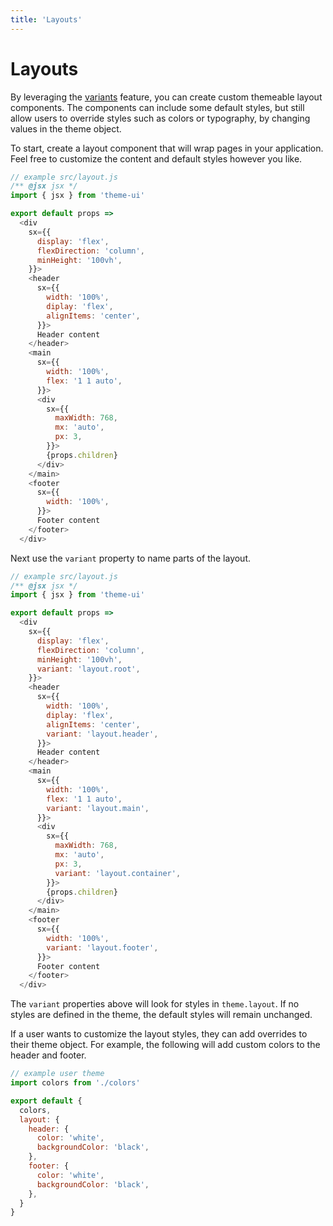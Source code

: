 ```yaml
---
title: 'Layouts'
---
```


# Layouts

By leveraging the [variants](/guides/variants) feature, you can create custom themeable layout components.
The components can include some default styles,
but still allow users to override styles such as colors or typography, by changing values in the theme object.

To start, create a layout component that will wrap pages in your application.
Feel free to customize the content and default styles however you like.

```js
// example src/layout.js
/** @jsx jsx */
import { jsx } from 'theme-ui'

export default props =>
  <div
    sx={{
      display: 'flex',
      flexDirection: 'column',
      minHeight: '100vh',
    }}>
    <header
      sx={{
        width: '100%',
        diplay: 'flex',
        alignItems: 'center',
      }}>
      Header content
    </header>
    <main
      sx={{
        width: '100%',
        flex: '1 1 auto',
      }}>
      <div
        sx={{
          maxWidth: 768,
          mx: 'auto',
          px: 3,
        }}>
        {props.children}
      </div>
    </main>
    <footer
      sx={{
        width: '100%',
      }}>
      Footer content
    </footer>
  </div>
```

Next use the `variant` property to name parts of the layout.

```js
// example src/layout.js
/** @jsx jsx */
import { jsx } from 'theme-ui'

export default props =>
  <div
    sx={{
      display: 'flex',
      flexDirection: 'column',
      minHeight: '100vh',
      variant: 'layout.root',
    }}>
    <header
      sx={{
        width: '100%',
        diplay: 'flex',
        alignItems: 'center',
        variant: 'layout.header',
      }}>
      Header content
    </header>
    <main
      sx={{
        width: '100%',
        flex: '1 1 auto',
        variant: 'layout.main',
      }}>
      <div
        sx={{
          maxWidth: 768,
          mx: 'auto',
          px: 3,
          variant: 'layout.container',
        }}>
        {props.children}
      </div>
    </main>
    <footer
      sx={{
        width: '100%',
        variant: 'layout.footer',
      }}>
      Footer content
    </footer>
  </div>
```

The `variant` properties above will look for styles in `theme.layout`.
If no styles are defined in the theme, the default styles will remain unchanged.

If a user wants to customize the layout styles, they can add overrides to their theme object.
For example, the following will add custom colors to the header and footer.

```js
// example user theme
import colors from './colors'

export default {
  colors,
  layout: {
    header: {
      color: 'white',
      backgroundColor: 'black',
    },
    footer: {
      color: 'white',
      backgroundColor: 'black',
    },
  }
}
```


